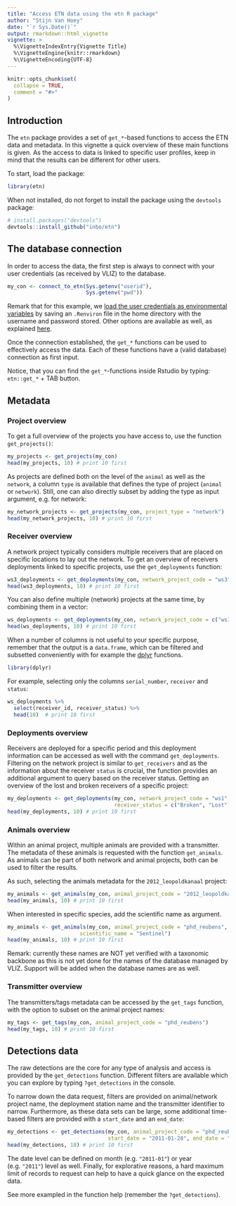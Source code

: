 ```yaml
---
title: "Access ETN data using the etn R package"
author: "Stijn Van Hoey"
date: "`r Sys.Date()`"
output: rmarkdown::html_vignette
vignette: >
  %\VignetteIndexEntry{Vignette Title}
  %\VignetteEngine{knitr::rmarkdown}
  %\VignetteEncoding{UTF-8}
---
```


```r
knitr::opts_chunk$set(
  collapse = TRUE,
  comment = "#>"
)
```

## Introduction

The `etn` package provides a set of `get_*`-based functions to access the ETN data and metadata. In this vignette a quick overview of these main functions is given. As the access to data is linked to specific user profiles, keep in mind that the results can be different for other users.

To start, load the package:

```r
library(etn)
```

When not installed, do not forget to install the package using the `devtools` package:

```r
# install.packages("devtools")
devtools::install_github("inbo/etn")
```

## The database connection

In order to access the data, the first step is always to connect with your user credentials (as received by VLIZ) to the database. 

```r
my_con <- connect_to_etn(Sys.getenv("userid"),
                         Sys.getenv("pwd"))
```

Remark that for this example, we [load the user credentials as environmental variables](http://db.rstudio.com/best-practices/managing-credentials/#use-environment-variables) by saving an `.Renviron` file in the home directory with the username and password stored. Other options are available as well, as explained [here](http://db.rstudio.com/best-practices/managing-credentials/).

Once the connection established, the `get_*` functions can be used to effectively access the data. Each of these functions have a (valid database) connection as first input.

Notice, that you can find the `get_*`-functions inside Rstudio by typing: `etn::get_*` + TAB button.

## Metadata

### Project overview

To get a full overview of the projects you have access to, use the function `get_projects()`:

```r
my_projects <- get_projects(my_con)
head(my_projects, 10) # print 10 first
```

As projects are defined both on the level of the `animal` as well as the `network`, a column `type` is available that defines the type of project (`animal` or `network`). Still, one can also directly subset by adding the type as input argument, e.g. for network:

```r
my_network_projects <- get_projects(my_con, project_type = "network")
head(my_network_projects, 10) # print 10 first
```

### Receiver overview

A network project typically considers multiple receivers that are placed on specific locations to lay out the network. To get an overview of receivers deployments linked to specific projects, use the `get_deployments` function:

```r
ws3_deployments <- get_deployments(my_con, network_project_code = "ws3")
head(ws3_deployments, 10) # print 10 first
```

You can also define multiple (network) projects at the same time, by combining them in a vector:

```r
ws_deployments <- get_deployments(my_con, network_project_code = c("ws1", "ws3"))
head(ws_deployments, 10) # print 10 first
```

When a number of columns is not useful to your specific purpose, remember that the output is a `data.frame`, which can be filtered and subsetted conveniently with for example the [dplyr](http://dplyr.tidyverse.org/) functions. 

```r
library(dplyr)
```

For example, selecting only the columns `serial_number`, `receiver` and `status`:

```r
ws_deployments %>% 
  select(receiver_id, receiver_status) %>%
  head(10)  # print 10 first
```

### Deployments overview

Receivers are deployed for a specific period and this deployment information can be accessed as well with the command `get_deployments`. Filtering on the network project is similar to `get_receivers` and as the information about the receiver `status` is crucial, the function provides an additional argument to query based on the receiver status. Getting an overview of the lost and broken receivers of a specific project:

```r
my_deployments <- get_deployments(my_con, network_project_code = "ws1", 
                                  receiver_status = c("Broken", "Lost"))
head(my_deployments, 10) # print 10 first 
```

### Animals overview

Within an animal project, multiple animals are provided with a transmitter. The metadata of these animals is requested with the function `get_animals`. As animals can be part of both network and animal projects, both can be used to filter the results. 

As such, selecting the animals metadata for the `2012_leopoldkanaal` project:

```r
my_animals <- get_animals(my_con, animal_project_code = "2012_leopoldkanaal")
head(my_animals, 10) # print 10 first
```

When interested in specific species, add the scientific name as argument.

```r
my_animals <- get_animals(my_con, animal_project_code = "phd_reubens",
                       scientific_name = "Sentinel")
head(my_animals, 10) # print 10 first
```

Remark: currently these names are NOT yet verified with a taxonomic backbone as this is not yet done for the names of the database managed by VLIZ. Support will be added when the database names are as well.

### Transmitter overview

The transmitters/tags metadata can be accessed by the `get_tags` function, with the option to subset on the animal project names:

```r
my_tags <- get_tags(my_con, animal_project_code = "phd_reubens")
head(my_tags, 10) # print 10 first
```

## Detections data

The raw detections are the core for any type of analysis and access is provided by the `get_detections` function. Different filters are available which you can explore by typing `?get_detections` in the console. 

To narrow down the data request, filters are provided on animal/network project name, the deployment station name and the transmitter identifier to narrow. Furthermore, as these data sets can be large, some additional time-based filters are provided with a `start_date` and an `end_date`: 

```r
my_detections <- get_detections(my_con, animal_project_code = "phd_reubens", 
                                start_date = "2011-01-28", end_date = "2011-02-01")
head(my_detections, 10) # print 10 first
```

The date level can be defined on month (e.g. `"2011-01"`) or year (e.g. `"2011"`) level as well. Finally, for explorative reasons, a hard maximum limit of records to request can help to have a quick glance on the expected data.

See more exampled in the function help (remember the `?get_detections`).
